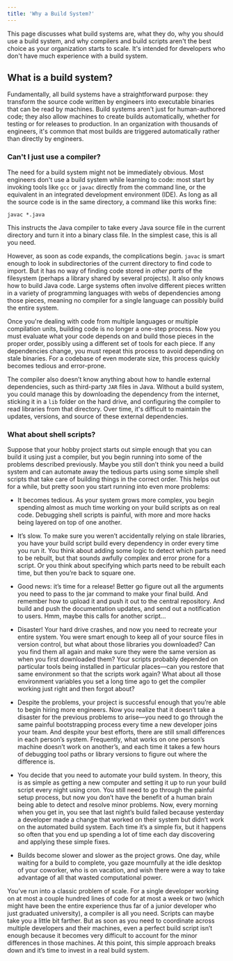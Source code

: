 ```yaml
---
title: 'Why a Build System?'
---
```




This page discusses what build systems are, what they do, why you should use a
build system, and why compilers and build scripts aren't the best choice as your
organization starts to scale. It's intended for developers who don't have much
experience with a build system.

## What is a build system?

Fundamentally, all build systems have a straightforward purpose: they transform
the source code written by engineers into executable binaries that can be read
by machines. Build systems aren't just for human-authored code; they also allow
machines to create builds automatically, whether for testing or for releases to
production. In an organization with thousands of engineers, it's common that
most builds are triggered automatically rather than directly by engineers.

### Can't I just use a compiler?

The need for a build system might not be immediately obvious. Most engineers
don't use a build system while learning to code: most start by invoking tools
like `gcc` or `javac` directly from the command line, or the equivalent in an
integrated development environment (IDE). As long as all the source code is in
the same directory, a command like this works fine:

```posix-terminal
javac *.java
```

This instructs the Java compiler to take every Java source file in the current
directory and turn it into a binary class file. In the simplest case, this is
all you need.

However, as soon as code expands, the complications begin. `javac` is smart
enough to look in subdirectories of the current directory to find code to
import. But it has no way of finding code stored in _other parts_ of the
filesystem (perhaps a library shared by several projects). It also only knows
how to build Java code. Large systems often involve different pieces written in
a variety of programming languages with webs of dependencies among those pieces,
meaning no compiler for a single language can possibly build the entire system.

Once you're dealing with code from multiple languages or multiple compilation
units, building code is no longer a one-step process. Now you must evaluate what
your code depends on and build those pieces in the proper order, possibly using
a different set of tools for each piece. If any dependencies change, you must
repeat this process to avoid depending on stale binaries. For a codebase of even
moderate size, this process quickly becomes tedious and error-prone.

The compiler also doesn’t know anything about how to handle external
dependencies, such as third-party `JAR` files in Java. Without a build system,
you could manage this by downloading the dependency from the internet, sticking
it in a `lib` folder on the hard drive, and configuring the compiler to read
libraries from that directory. Over time, it's difficult to maintain the
updates, versions, and source of these external dependencies.

### What about shell scripts?

Suppose that your hobby project starts out simple enough that you can build it
using just a compiler, but you begin running into some of the problems described
previously. Maybe you still don’t think you need a build system and can automate
away the tedious parts using some simple shell scripts that take care of
building things in the correct order. This helps out for a while, but pretty
soon you start running into even more problems:

*   It becomes tedious. As your system grows more complex, you begin spending
    almost as much time working on your build scripts as on real code. Debugging
    shell scripts is painful, with more and more hacks being layered on top of
    one another.

*   It’s slow. To make sure you weren’t accidentally relying on stale libraries,
    you have your build script build every dependency in order every time you
    run it. You think about adding some logic to detect which parts need to be
    rebuilt, but that sounds awfully complex and error prone for a script. Or
    you think about specifying which parts need to be rebuilt each time, but
    then you’re back to square one.

*   Good news: it’s time for a release! Better go figure out all the arguments
    you need to pass to the jar command to make your final build. And remember
    how to upload it and push it out to the central repository. And build and
    push the documentation updates, and send out a notification to users. Hmm,
    maybe this calls for another script...

*   Disaster! Your hard drive crashes, and now you need to recreate your entire
    system. You were smart enough to keep all of your source files in version
    control, but what about those libraries you downloaded? Can you find them
    all again and make sure they were the same version as when you first
    downloaded them? Your scripts probably depended on particular tools being
    installed in particular places—can you restore that same environment so that
    the scripts work again? What about all those environment variables you set a
    long time ago to get the compiler working just right and then forgot about?

*   Despite the problems, your project is successful enough that you’re able to
    begin hiring more engineers. Now you realize that it doesn’t take a disaster
    for the previous problems to arise—you need to go through the same painful
    bootstrapping process every time a new developer joins your team. And
    despite your best efforts, there are still small differences in each
    person’s system. Frequently, what works on one person’s machine doesn’t work
    on another’s, and each time it takes a few hours of debugging tool paths or
    library versions to figure out where the difference is.

*   You decide that you need to automate your build system. In theory, this is
    as simple as getting a new computer and setting it up to run your build
    script every night using cron. You still need to go through the painful
    setup process, but now you don’t have the benefit of a human brain being
    able to detect and resolve minor problems. Now, every morning when you get
    in, you see that last night’s build failed because yesterday a developer
    made a change that worked on their system but didn’t work on the automated
    build system. Each time it’s a simple fix, but it happens so often that you
    end up spending a lot of time each day discovering and applying these simple
    fixes.

*   Builds become slower and slower as the project grows. One day, while waiting
    for a build to complete, you gaze mournfully at the idle desktop of your
    coworker, who is on vacation, and wish there were a way to take advantage of
    all that wasted computational power.

You’ve run into a classic problem of scale. For a single developer working on at
most a couple hundred lines of code for at most a week or two (which might have
been the entire experience thus far of a junior developer who just graduated
university), a compiler is all you need. Scripts can maybe take you a little bit
farther. But as soon as you need to coordinate across multiple developers and
their machines, even a perfect build script isn’t enough because it becomes very
difficult to account for the minor differences in those machines. At this point,
this simple approach breaks down and it’s time to invest in a real build system.
